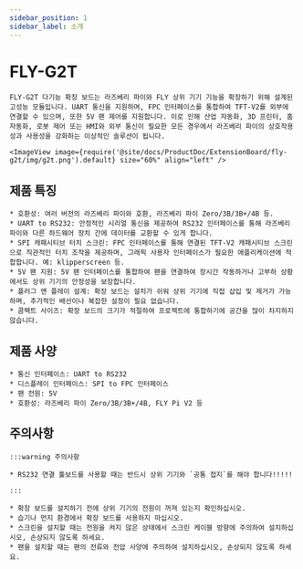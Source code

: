 ```yaml
---
sidebar_position: 1
sidebar_label: 소개
---
```


# FLY-G2T

    FLY-G2T 다기능 확장 보드는 라즈베리 파이와 FLY 상위 기기 기능을 확장하기 위해 설계된 고성능 모듈입니다. UART 통신을 지원하며, FPC 인터페이스를 통합하여 TFT-V2를 외부에 연결할 수 있으며, 또한 5V 팬 제어를 지원합니다. 이로 인해 산업 자동화, 3D 프린터, 홈 자동화, 로봇 제어 또는 HMI와 외부 통신이 필요한 모든 경우에서 라즈베리 파이의 상호작용성과 사용성을 강화하는 이상적인 솔루션이 됩니다.

    <ImageView image={require('@site/docs/ProductDoc/ExtensionBoard/fly-g2t/img/g2t.png').default} size="60%" align="left" />

## 제품 특징

    * 호환성: 여러 버전의 라즈베리 파이와 호환, 라즈베리 파이 Zero/3B/3B+/4B 등.
    * UART to RS232: 안정적인 시리얼 통신을 제공하여 RS232 인터페이스를 통해 라즈베리 파이와 다른 하드웨어 장치 간에 데이터를 교환할 수 있게 합니다.
    * SPI 캐패시티브 터치 스크린: FPC 인터페이스를 통해 연결된 TFT-V2 캐패시티브 스크린으로 직관적인 터치 조작을 제공하며, 그래픽 사용자 인터페이스가 필요한 애플리케이션에 적합합니다. 예: klipperscreen 등.
    * 5V 팬 지원: 5V 팬 인터페이스를 통합하여 팬을 연결하여 장시간 작동하거나 고부하 상황에서도 상위 기기의 안정성을 보장합니다.
    * 플러그 앤 플레이 설계: 확장 보드는 설치가 쉬워 상위 기기에 직접 삽입 및 제거가 가능하며, 추가적인 배선이나 복잡한 설정이 필요 없습니다.
    * 콤팩트 사이즈: 확장 보드의 크기가 적절하여 프로젝트에 통합하기에 공간을 많이 차지하지 않습니다.

## 제품 사양

    * 통신 인터페이스: UART to RS232
    * 디스플레이 인터페이스: SPI to FPC 인터페이스
    * 팬 전원: 5V
    * 호환성: 라즈베리 파이 Zero/3B/3B+/4B, FLY Pi V2 등

## 주의사항

    :::warning 주의사항

    * RS232 연결 툴보드를 사용할 때는 반드시 상위 기기와 `공통 접지`를 해야 합니다!!!!!

    :::

    * 확장 보드를 설치하기 전에 상위 기기의 전원이 꺼져 있는지 확인하십시오.
    * 습기나 먼지 환경에서 확장 보드를 사용하지 마십시오.
    * 스크린을 설치할 때는 전원을 켜지 않은 상태에서 스크린 케이블 방향에 주의하여 설치하십시오, 손상되지 않도록 하세요.
    * 팬을 설치할 때는 팬의 전류와 전압 사양에 주의하여 설치하십시오, 손상되지 않도록 하세요.

